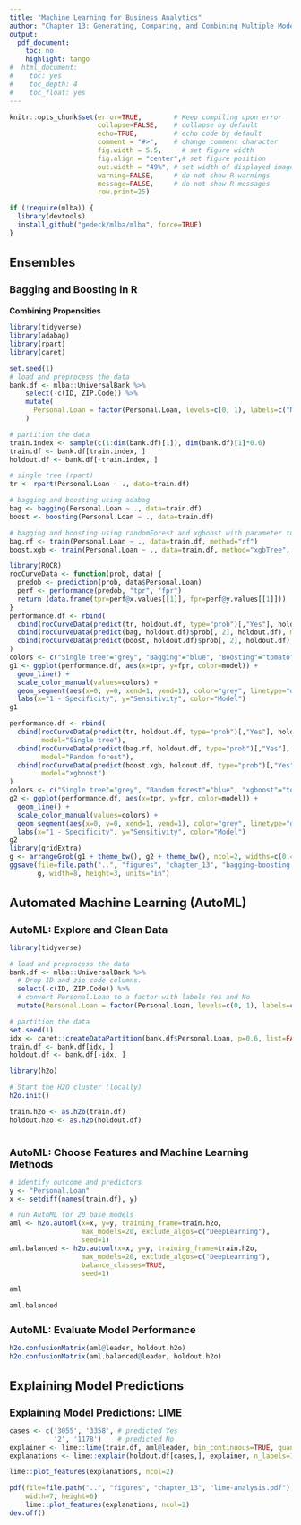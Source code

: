 ```yaml
---
title: "Machine Learning for Business Analytics"
author: "Chapter 13: Generating, Comparing, and Combining Multiple Models"
output:
  pdf_document:
    toc: no
    highlight: tango
#  html_document:
#    toc: yes
#    toc_depth: 4
#    toc_float: yes
---
```

<style>
h1.title { font-size: 28px; }
h1 { font-size: 22px; }
h2 { font-size: 18px; }
h3 { font-size: 14px; }
h4 { font-size: 12px; }
</style>
```r
knitr::opts_chunk$set(error=TRUE,        # Keep compiling upon error
                      collapse=FALSE,    # collapse by default
                      echo=TRUE,         # echo code by default
                      comment = "#>",    # change comment character
                      fig.width = 5.5,     # set figure width
                      fig.align = "center",# set figure position
                      out.width = "49%", # set width of displayed images
                      warning=FALSE,     # do not show R warnings
                      message=FALSE,     # do not show R messages
                      row.print=25)
```


```r
if (!require(mlba)) {
  library(devtools)
  install_github("gedeck/mlba/mlba", force=TRUE)
}
```

# Ensembles
## Bagging and Boosting in R
### Combining Propensities
```r
library(tidyverse)
library(adabag)
library(rpart)
library(caret)

set.seed(1)
# load and preprocess the data
bank.df <- mlba::UniversalBank %>%
    select(-c(ID, ZIP.Code)) %>%
    mutate(
      Personal.Loan = factor(Personal.Loan, levels=c(0, 1), labels=c("No", "Yes"))
    )

# partition the data
train.index <- sample(c(1:dim(bank.df)[1]), dim(bank.df)[1]*0.6)
train.df <- bank.df[train.index, ]
holdout.df <- bank.df[-train.index, ]

# single tree (rpart)
tr <- rpart(Personal.Loan ~ ., data=train.df)

# bagging and boosting using adabag
bag <- bagging(Personal.Loan ~ ., data=train.df)
boost <- boosting(Personal.Loan ~ ., data=train.df)

# bagging and boosting using randomForest and xgboost with parameter tuning
bag.rf <- train(Personal.Loan ~ ., data=train.df, method="rf")
boost.xgb <- train(Personal.Loan ~ ., data=train.df, method="xgbTree", verbosity=0)
```

```r
library(ROCR)
rocCurveData <- function(prob, data) {
  predob <- prediction(prob, data$Personal.Loan)
  perf <- performance(predob, "tpr", "fpr")
  return (data.frame(tpr=perf@x.values[[1]], fpr=perf@y.values[[1]]))
}
performance.df <- rbind(
  cbind(rocCurveData(predict(tr, holdout.df, type="prob")[,"Yes"], holdout.df), model="Single tree"),
  cbind(rocCurveData(predict(bag, holdout.df)$prob[, 2], holdout.df), model="Bagging"),
  cbind(rocCurveData(predict(boost, holdout.df)$prob[, 2], holdout.df), model="Boosting")
)
colors <- c("Single tree"="grey", "Bagging"="blue", "Boosting"="tomato")
g1 <- ggplot(performance.df, aes(x=tpr, y=fpr, color=model)) +
  geom_line() +
  scale_color_manual(values=colors) +
  geom_segment(aes(x=0, y=0, xend=1, yend=1), color="grey", linetype="dashed") +
  labs(x="1 - Specificity", y="Sensitivity", color="Model")
g1

performance.df <- rbind(
  cbind(rocCurveData(predict(tr, holdout.df, type="prob")[,"Yes"], holdout.df),
        model="Single tree"),
  cbind(rocCurveData(predict(bag.rf, holdout.df, type="prob")[,"Yes"], holdout.df),
        model="Random forest"),
  cbind(rocCurveData(predict(boost.xgb, holdout.df, type="prob")[,"Yes"], holdout.df),
        model="xgboost")
)
colors <- c("Single tree"="grey", "Random forest"="blue", "xgboost"="tomato")
g2 <- ggplot(performance.df, aes(x=tpr, y=fpr, color=model)) +
  geom_line() +
  scale_color_manual(values=colors) +
  geom_segment(aes(x=0, y=0, xend=1, yend=1), color="grey", linetype="dashed") +
  labs(x="1 - Specificity", y="Sensitivity", color="Model")
g2
library(gridExtra)
g <- arrangeGrob(g1 + theme_bw(), g2 + theme_bw(), ncol=2, widths=c(0.49, 0.51))
ggsave(file=file.path("..", "figures", "chapter_13", "bagging-boosting.pdf"),
       g, width=8, height=3, units="in")
```

# Automated Machine Learning (AutoML)
## AutoML: Explore and Clean Data
```r
library(tidyverse)

# load and preprocess the data
bank.df <- mlba::UniversalBank %>%
  # Drop ID and zip code columns.
  select(-c(ID, ZIP.Code)) %>%
  # convert Personal.Loan to a factor with labels Yes and No
  mutate(Personal.Loan = factor(Personal.Loan, levels=c(0, 1), labels=c("No", "Yes")))

# partition the data
set.seed(1)
idx <- caret::createDataPartition(bank.df$Personal.Loan, p=0.6, list=FALSE)
train.df <- bank.df[idx, ]
holdout.df <- bank.df[-idx, ]
```

```r
library(h2o)

# Start the H2O cluster (locally)
h2o.init()

train.h2o <- as.h2o(train.df)
holdout.h2o <- as.h2o(holdout.df)
```

```r

```

## AutoML: Choose Features and Machine Learning Methods
```r
# identify outcome and predictors
y <- "Personal.Loan"
x <- setdiff(names(train.df), y)

# run AutoML for 20 base models
aml <- h2o.automl(x=x, y=y, training_frame=train.h2o,
                  max_models=20, exclude_algos=c("DeepLearning"),
                  seed=1)
aml.balanced <- h2o.automl(x=x, y=y, training_frame=train.h2o,
                  max_models=20, exclude_algos=c("DeepLearning"),
                  balance_classes=TRUE,
                  seed=1)

aml
```

```r
aml.balanced
```

## AutoML: Evaluate Model Performance
```r
h2o.confusionMatrix(aml@leader, holdout.h2o)
h2o.confusionMatrix(aml.balanced@leader, holdout.h2o)
```

# Explaining Model Predictions
## Explaining Model Predictions: LIME
```r
cases <- c('3055', '3358', # predicted Yes
           '2', '1178')    # predicted No
explainer <- lime::lime(train.df, aml@leader, bin_continuous=TRUE, quantile_bins=FALSE)
explanations <- lime::explain(holdout.df[cases,], explainer, n_labels=1, n_features=8)

lime::plot_features(explanations, ncol=2)
```

```r
pdf(file=file.path("..", "figures", "chapter_13", "lime-analysis.pdf"),
    width=7, height=6)
    lime::plot_features(explanations, ncol=2)
dev.off()
```

